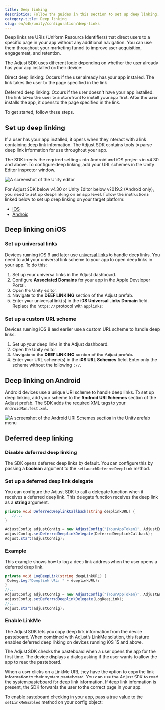 ```yaml
---
title: Deep linking
description: Follow the guides in this section to set up deep linking.
category-title: Deep linking
slug: en/sdk/unity/configuration/deep-links
---
```



Deep links are URIs (Uniform Resource Identifiers) that direct users to a specific page in your app without any additional navigation. You can use them throughout your marketing funnel to improve user acquisition, engagement, and retention.

The Adjust SDK uses different logic depending on whether the user already has your app installed on their device:

Direct deep linking: Occurs if the user already has your app installed. The link takes the user to the page specified in the link

Deferred deep linking: Occurs if the user doesn't have your app installed. The link takes the user to a storefront to install your app first. After the user installs the app, it opens to the page specified in the link.

To get started, follow these steps.

## Set up deep linking

If a user has your app installed, it opens when they interact with a link containing deep link information. The Adjust SDK contains tools to parse deep link information for use throughout your app.

The SDK injects the required settings into Android and iOS projects in v4.30 and above. To configure deep linking, add your URL schemes in the Unity Editor inspector window.

![A screenshot of the Unity editor](https://images.ctfassets.net/5s247im0esyq/4zj31Hg4AXE8WDKKqbz5xM/1535bc4d75e1b4ad826c002c7e9fe61a/ios_deeplinks.png)

For Adjust SDK below v4.30 or Unity Editor below v2019.2 (Android only), you need to set up deep linking on an app level. Follow the instructions linked below to set up deep linking on your target platform:

- [iOS](/en/sdk/ios/configuration/deep-links)
- [Android](/en/sdk/android/features/deep-links)

## Deep linking on iOS

### Set up universal links

Devices running iOS 9 and later use [universal links](https://developer.apple.com/library/ios/documentation/General/Conceptual/AppSearch/UniversalLinks.html) to handle deep links. You need to add your universal link scheme to your app to open deep links in your app. To do this:

1. Set up your universal links in the Adjust dashboard.
2. Configure **Associated Domains** for your app in the Apple Developer Portal.
3. Open the Unity editor.
4. Navigate to the **DEEP LINKING** section of the Adjust prefab.
5. Enter your universal link(s) in the **iOS Universal Links Domain** field. Replace the `https://` protocol with `applinks:`

### Set up a custom URL scheme

Devices running iOS 8 and earlier use a custom URL scheme to handle deep links. 

1. Set up your deep links in the Adjust dashboard.
2. Open the Unity editor.
3. Navigate to the **DEEP LINKING** section of the Adjust prefab.
4. Enter your URL scheme(s) in the **iOS URL Schemes** field. Enter only the scheme without the following `://`.

## Deep linking on Android

Android devices use a unique URI scheme to handle deep links. To set up deep linking, add your scheme to the **Android URI Schemes** section of the Adjust prefab. The SDK adds the required XML tags to your `AndroidManifest.xml`.

![A screenshot of the Android URI Schemes section in the Unity prefab menu](https://images.ctfassets.net/5s247im0esyq/3NYo4ctARqUSwJJz7wyOjI/276b2699ef82fc0ab72989a5aaa2b347/android_uri_schemes.png)

## Deferred deep linking

### Disable deferred deep linking

The SDK opens deferred deep links by default. You can configure this by passing a **boolean** argument to the `setLaunchDeferredDeeplink` method.

<SetLaunchDeferredDeeplink />

### Set up a deferred deep link delegate

You can configure the Adjust SDK to call a delegate function when it receives a deferred deep link. This delegate function receives the deep link as a **string** argument.

```c# {1-3, 6}
private void DeferredDeeplinkCallback(string deeplinkURL) {
   //...
}

AdjustConfig adjustConfig = new AdjustConfig("{YourAppToken}", AdjustEnvironment.Sandbox);
adjustConfig.setDeferredDeeplinkDelegate(DeferredDeeplinkCallback);
Adjust.start(adjustConfig);
```

### Example

This example shows how to log a deep link address when the user opens a deferred deep link.

```c#
private void LogDeepLink(string deepLinkURL) {
 Debug.Log("Deeplink URL: " + deeplinkURL);
}
//...
AdjustConfig adjustConfig = new AdjustConfig("{YourAppToken}", AdjustEnvironment.Sandbox);
adjustConfig.setDeferredDeeplinkDelegate(LogDeepLink);
//...
Adjust.start(adjustConfig);
```

### Enable LinkMe

The Adjust SDK lets you copy deep link information from the device pasteboard. When combined with Adjust’s LinkMe solution, this feature enables deferred deep linking on devices running iOS 15 and above.

<Callout type="important">

The Adjust SDK checks the pasteboard when a user opens the app for the first time. The device displays a dialog asking if the user wants to allow the app to read the pasteboard.

</Callout>

When a user clicks on a LinkMe URL they have the option to copy the link information to their system pasteboard. You can use the Adjust SDK to read the system pasteboard for deep link information. If deep link information is present, the SDK forwards the user to the correct page in your app.

To enable pasteboard checking in your app, pass a true value to the `setLinkMeEnabled` method on your config object:

<SetLinkMeEnabled />
